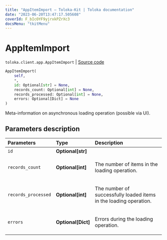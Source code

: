 ```yaml
---
title: "AppItemImport — Toloka-Kit | Toloka documentation"
date: "2023-06-20T13:47:17.505608"
coverId: F_bIcOYF9yjrxkPZrXc3
docsMenu: "tkitMenu"
---
```


# AppItemImport

`toloka.client.app.AppItemImport` | [Source code](https://github.com/Toloka/toloka-kit/blob/v1.2.0/src/client/app/__init__.py#L186)

```python
AppItemImport(
    self,
    *,
    id: Optional[str] = None,
    records_count: Optional[int] = None,
    records_processed: Optional[int] = None,
    errors: Optional[Dict] = None
)
```

Meta-information on asynchronous loading operation (possible via UI).

## Parameters description

| Parameters | Type | Description |
| :----------| :----| :-----------|
`id`|**Optional\[str\]**|
`records_count`|**Optional\[int\]**|<p>The number of items in the loading operation.</p>
`records_processed`|**Optional\[int\]**|<p>The number of successfully loaded items in the loading operation.</p>
`errors`|**Optional\[Dict\]**|<p>Errors during the loading operation.</p>